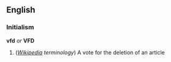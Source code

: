 ==English==
=== Initialism ===
'''vfd''' ''or'' '''VFD'''

#(''[[Wikipedia]] terminology'') A vote for the deletion of an article